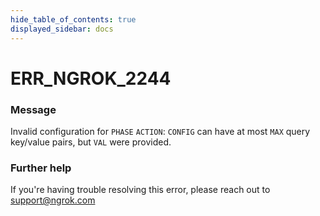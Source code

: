 ```yaml
---
hide_table_of_contents: true
displayed_sidebar: docs
---
```



# ERR_NGROK_2244

### Message
Invalid configuration for `PHASE` `ACTION`: `CONFIG` can have at most `MAX` query key/value pairs, but `VAL` were provided.

<ErrorDetails error='err_ngrok_2244' />


### Further help
If you're having trouble resolving this error, please reach out to [support@ngrok.com](mailto:support@ngrok.com?subject=Help%20with%20ERR_NGROK_2244)

